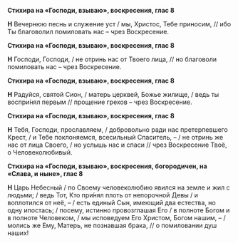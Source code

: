 **Стихира на «Господи, взываю», воскресения, глас 8**

**Н** Вечернюю песнь и служение уст / мы, Христос, Тебе приносим, // ибо Ты благоволил помиловать нас – чрез Воскресение.

**Стихира на «Господи, взываю», воскресения, глас 8**

**Н** Господи, Господи, / не отринь нас от Твоего лица, // но благоволи помиловать нас – чрез Воскресение.

**Стихира на «Господи, взываю», воскресения, глас 8**

**Н** Радуйся, святой Сион, / матерь церквей, Божье жилище, / ведь ты воспри́нял первым // прощение грехов – чрез Воскресение.

**Стихира на «Господи, взываю», воскресения, глас 8**

**Н** Тебя, Господи, прославляем, / добровольно ради нас претерпевшего Крест, / и Тебе поклоняемся, всесильный Спаситель, – / не отринь же нас от лица Своего, / но услышь нас и спаси // чрез Воскресение Твоё, о Человеколюбивый.

**Стихира на «Господи, взываю», воскресения, богородичен, на «Слава, и ныне», глас 8**

**Н** Царь Небесный / по Своему человеколюбию явился на земле и жил с людьми; / ведь Тот, Кто при́нял плоть от непорочной Девы / и воплотился от неё, – / есть единый Сын, имеющий два естества, но одну ипостась; / посему, истинно провозглашая Его / в полноте Богом и в полноте Человеком, / мы исповедуем Его Христом, Богом нашим, – / молись же Ему, Матерь, не познавшая брака, // о помиловании душ наших!
